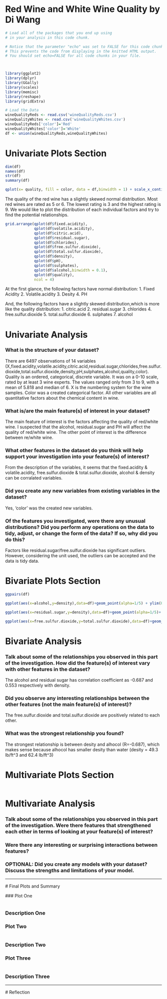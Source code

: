 Red Wine and White Wine Quality by Di Wang
========================================================
  
```r
# Load all of the packages that you end up using
# in your analysis in this code chunk.

# Notice that the parameter "echo" was set to FALSE for this code chunk.
# This prevents the code from displaying in the knitted HTML output.
# You should set echo=FALSE for all code chunks in your file.



library(ggplot2)
library(dplyr)
library(GGally)
library(scales)
library(memisc)
library(reshape)
library(gridExtra)
```

```r
# Load the Data
wineQualityReds <- read.csv('wineQualityReds.csv')
wineQualityWhites <- read.csv('wineQualityWhites.csv')
wineQualityReds['color']='Red'
wineQualityWhites['color']='White'
df <- union(wineQualityReds,wineQualityWhites)
```

# Univariate Plots Section
```r
dim(df)
names(df)
str(df)
summary(df)
```

```r
qplot(x= quality, fill = color, data = df,binwidth = 1) + scale_x_continuous(breaks = seq(3,10,1), lim = c(3,10)) 
```

The quality of the red wine has a slightly skewed normal distribution. Most red wines are rated as 5 or 6. The lowest rating is 3 and the highest rating is 9.
We would like to plot the distribution of each individual factors and try to find the potential relationships.

```r
grid.arrange(qplot(df$fixed.acidity),
             qplot(df$volatile.acidity),
             qplot(df$citric.acid),
             qplot(df$residual.sugar),
             qplot(df$chlorides),
             qplot(df$free.sulfur.dioxide),
             qplot(df$total.sulfur.dioxide),
             qplot(df$density),
             qplot(df$pH),
             qplot(df$sulphates),
             qplot(df$alcohol,binwidth = 0.1),
             qplot(df$quality),
             ncol = 4)
```

At the first glance, the following factors have normal distribution:
  1. Fixed Acidity
2. Volatile.acidity
3. Desity
4. PH

And, the following factors have a slightly skewed distribution,which is more like the quality distribution:
  1. citric.acid
2. residual.sugar
3. chlorides
4. free.sulfur.dioxide
5. total.sulfur.dioxide
6. sulphates
7. alcohol

# Univariate Analysis

### What is the structure of your dataset?

There are 6497 observations of 14 variables (X,fixed.acidity,volatile.acidity,citric.acid,residual.sugar,chlorides,free.sulfur.dioxide,total.sulfur.dioxide,density,pH,sulphates,alcohol,quality,color).
Quality is an ordered, categorical, discrete variable. It was on a 0-10 scale, rated by at least 3 wine experts. The values ranged only from 3 to 9, with a mean of 5.818 and median of 6.
X is the numbering system for the wine samples.
Color was a created categorical factor.
All other variables are all quantitative factors about the chemical content in wine.

### What is/are the main feature(s) of interest in your dataset?

The main feature of interest is the factors affecting the quality of red/white wine. I suspected that the alcohol, residual.sugar and PH will affect the quality of red/white wine. 
The other point of interest is the difference between re/white wine.

### What other features in the dataset do you think will help support your investigation into your feature(s) of interest?

From the description of the variables, it seems that the fixed.acidity & volatile.acidity, free.sulfur.dioxide & total.sulfur.dioxide, alcohol & density can be corralated variables.

### Did you create any new variables from existing variables in the dataset?

Yes, 'color' was the created new variables.

### Of the features you investigated, were there any unusual distributions? Did you perform any operations on the data to tidy, adjust, or change the form of the data? If so, why did you do this?

Factors like residual.sugar/free.sulfur.dioxide has significant outliers. However, considering the unit used, the outliers can be accepted and the data is tidy data.

# Bivariate Plots Section
```r

ggpairs(df)

ggplot(aes(x=alcohol,y=density),data=df)+geom_point(alpha=1/5) + ylim(0.985,1.005) + geom_smooth(method='lm')

ggplot(aes(x=residual.sugar,y=density),data=df)+geom_point(alpha=1/5)+ xlim(0,40) + ylim(0.98,1.02) + geom_smooth(method='lm')

ggplot(aes(x=free.sulfur.dioxide,y=total.sulfur.dioxide),data=df)+geom_point(alpha=1/5) + xlim(0,150)+ geom_smooth(method='lm')

```


# Bivariate Analysis

### Talk about some of the relationships you observed in this part of the investigation. How did the feature(s) of interest vary with other features in the dataset?

The alcohol and residual sugar has correlation coefficient as -0.687 and 0.553 respectively with density.

### Did you observe any interesting relationships between the other features (not the main feature(s) of interest)?

The free.sulfur.dioxide and total.sulfur.dioxide are positively related to each other.

### What was the strongest relationship you found?

The strongest relationship is between desity and alhocol (R=-0.687), which makes sense because alhocol has smaller desity than water (desity = 49.3 lb/ft^3 and 62.4 lb/ft^3)


# Multivariate Plots Section

```r




```

# Multivariate Analysis

### Talk about some of the relationships you observed in this part of the investigation. Were there features that strengthened each other in terms of looking at your feature(s) of interest?

### Were there any interesting or surprising interactions between features?

### OPTIONAL: Did you create any models with your dataset? Discuss the strengths and limitations of your model.

------
  
  # Final Plots and Summary
  
  ### Plot One
```r

```

### Description One


### Plot Two
```r

```

### Description Two


### Plot Three
```r

```

### Description Three

------
  
  # Reflection
  
  
  
